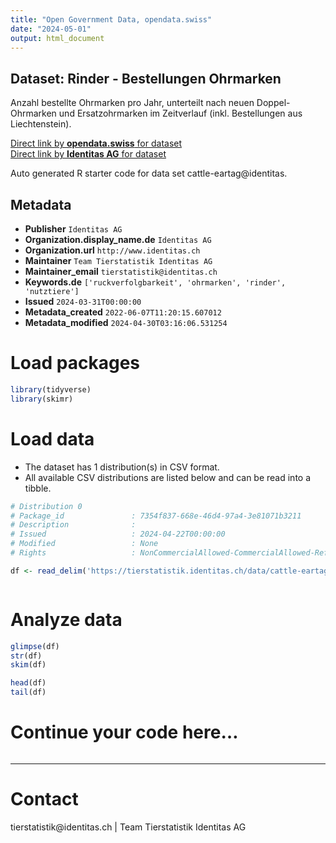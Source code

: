 ```yaml
---
title: "Open Government Data, opendata.swiss"
date: "2024-05-01"
output: html_document
---
```


## Dataset: Rinder - Bestellungen Ohrmarken

Anzahl bestellte Ohrmarken pro Jahr, unterteilt nach neuen Doppel-Ohrmarken und Ersatzohrmarken im Zeitverlauf (inkl. Bestellungen aus Liechtenstein). 

[Direct link by **opendata.swiss** for dataset](https://opendata.swiss/de/dataset/rinder-bestellungen-ohrmarken)<br>
[Direct link by **Identitas AG** for dataset](https://tierstatistik.identitas.ch/)

Auto generated R starter code for data set cattle-eartag@identitas.

## Metadata

- **Publisher** `Identitas AG`
- **Organization.display_name.de** `Identitas AG`
- **Organization.url** `http://www.identitas.ch`
- **Maintainer** `Team Tierstatistik Identitas AG`
- **Maintainer_email** `tierstatistik@identitas.ch`
- **Keywords.de** `['ruckverfolgbarkeit', 'ohrmarken', 'rinder', 'nutztiere']`
- **Issued** `2024-03-31T00:00:00`
- **Metadata_created** `2022-06-07T11:20:15.607012`
- **Metadata_modified** `2024-04-30T03:16:06.531254`


# Load packages

```r

library(tidyverse)
library(skimr)

```

# Load data

-   The dataset has 1 distribution(s) in CSV format.
-   All available CSV distributions are listed below and can be read into a tibble.

```r

# Distribution 0
# Package_id               : 7354f837-668e-46d4-97a4-3e81071b3211
# Description              : 
# Issued                   : 2024-04-22T00:00:00
# Modified                 : None
# Rights                   : NonCommercialAllowed-CommercialAllowed-ReferenceRequired

df <- read_delim('https://tierstatistik.identitas.ch/data/cattle-eartag.csv')



```

# Analyze data

```r

glimpse(df)
str(df)
skim(df)

head(df)
tail(df)

```

# Continue your code here...

```r

```

------------------------------------------------------------------------

# Contact

tierstatistik@identitas.ch | Team Tierstatistik Identitas AG
